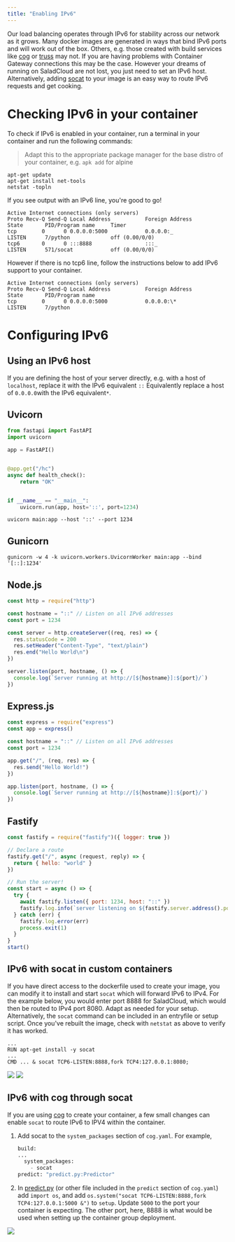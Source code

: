 ```yaml
---
title: "Enabling IPv6"
---
```


Our load balancing operates through IPv6 for stability across our network as it grows. Many docker images are generated in ways that bind IPv6 ports and will work out of the box. Others, e.g. those created with build services like [cog](https://github.com/replicate/cog) or [truss](https://github.com/basetenlabs/truss) may not. If you are having problems with Container Gateway connections this may be the case. However your dreams of running on SaladCloud are not lost, you just need to set an IPv6 host. Alternatively, adding [socat](http://www.dest-unreach.org/socat/) to your image is an easy way to route IPv6 requests and get cooking.

# Checking IPv6 in your container

To check if IPv6 is enabled in your container, run a terminal in your container and run the following commands:

> Adapt this to the appropriate package manager for the base distro of your container, e.g. `apk add` for alpine

```
apt-get update
apt-get install net-tools
netstat -topln
```

If you see output with an IPv6 line, you're good to go!

```
Active Internet connections (only servers)
Proto Recv-Q Send-Q Local Address           Foreign Address         State       PID/Program name     Timer
tcp        0      0 0.0.0.0:5000            0.0.0.0:_               LISTEN      7/python             off (0.00/0/0)
tcp6       0      0 :::8888                 :::_                    LISTEN      571/socat            off (0.00/0/0)
```

However if there is no tcp6 line, follow the instructions below to add IPv6 support to your container.

```
Active Internet connections (only servers)
Proto Recv-Q Send-Q Local Address           Foreign Address         State       PID/Program name
tcp        0      0 0.0.0.0:5000            0.0.0.0:\*               LISTEN      7/python
```

# Configuring IPv6

## Using an IPv6 host

If you are defining the host of your server directly, e.g. with a host of `localhost`, replace it with the IPv6 equivalent `::` Equivalently replace a host of `0.0.0.0`with the IPv6 equivalent`*`.

## Uvicorn

```python
from fastapi import FastAPI
import uvicorn

app = FastAPI()


@app.get("/hc")
async def health_check():
    return "OK"


if __name__ == "__main__":
	uvicorn.run(app, host='::', port=1234)
```

`uvicorn main:app --host '::' --port 1234`

## Gunicorn

`gunicorn -w 4 -k uvicorn.workers.UvicornWorker main:app --bind '[::]:1234'`

## Node.js

```javascript
const http = require("http")

const hostname = "::" // Listen on all IPv6 addresses
const port = 1234

const server = http.createServer((req, res) => {
  res.statusCode = 200
  res.setHeader("Content-Type", "text/plain")
  res.end("Hello World\n")
})

server.listen(port, hostname, () => {
  console.log(`Server running at http://[${hostname}]:${port}/`)
})
```

## Express.js

```javascript
const express = require("express")
const app = express()

const hostname = "::" // Listen on all IPv6 addresses
const port = 1234

app.get("/", (req, res) => {
  res.send("Hello World!")
})

app.listen(port, hostname, () => {
  console.log(`Server running at http://[${hostname}]:${port}/`)
})
```

## Fastify

```javascript
const fastify = require("fastify")({ logger: true })

// Declare a route
fastify.get("/", async (request, reply) => {
  return { hello: "world" }
})

// Run the server!
const start = async () => {
  try {
    await fastify.listen({ port: 1234, host: "::" })
    fastify.log.info(`server listening on ${fastify.server.address().port}`)
  } catch (err) {
    fastify.log.error(err)
    process.exit(1)
  }
}
start()
```

## IPv6 with socat in custom containers

If you have direct access to the dockerfile used to create your image, you can modify it to install and start `socat` which will forward IPv6 to IPv4. For the example below, you would enter port 8888 for SaladCloud, which would then be routed to IPv4 port 8080. Adapt as needed for your setup. Alternatively, the `socat` command can be included in an entryfile or setup script. Once you've rebuilt the image, check with `netstat` as above to verify it has worked.

```
...
RUN apt-get install -y socat
...
CMD ... & socat TCP6-LISTEN:8888,fork TCP4:127.0.0.1:8080;
```

<img src="container-engine\images\78b70ff-image.png" />

<img src="container-engine\images\f8f468e-image.png" />

## IPv6 with cog through socat

If you are using [cog](https://github.com/replicate/cog) to create your container, a few small changes can enable `socat` to route IPv6 to IPV4 within the container.

1. Add socat to the `system_packages` section of `cog.yaml`. For example,

   ```python
   build:
   ...
     system_packages:
       - socat
   predict: "predict.py:Predictor"
   ```

2. In [predict.py](http://predict.py/) (or other file included in the `predict` section of `cog.yaml`) add `import os`, and add `os.system("socat TCP6-LISTEN:8888,fork TCP4:127.0.0.1:5000 &")` to `setup`. Update `5000` to the port your container is expecting. The other port, here, 8888 is what would be used when setting up the container group deployment.

<img src="container-engine\images\818de82-image.png" />
